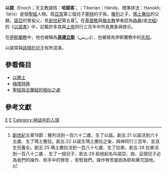 {{不是|以挪士}}
'''以諾'''（Enoch；天主教譯爲：'''哈諾客'''；{{lang-he|חֲנוֹךְ}}；Tiberian：Ḥănōḵ、標準拼法：Ḥanokh; {{lang-ar|إدريس}} ''ʼIdrīs''）是個[[聖經|聖經]]人物。爲[[亞當|亞當]]第三個兒子[[塞特|塞特]]的子孫。[[雅列|雅列]]之子，[[瑪土撒拉|瑪土撒拉]]的父親，[[諾亞|諾亞]]的曾祖父，見[[創世紀|創世紀]]第五章<ref>[[創世紀|創世紀]]五章18節：雅列活到一百六十二歲，生了以諾。創五:21 以諾活到六十五歲、生了瑪土撒拉。創五:22 以諾生瑪土撒拉之後、與神同行三百年、並且生兒養女。創五:25 瑪土撒拉活到一百八十七歲、生了拉麥。創五:28 拉麥活到一百八十二歲 、生了一個兒子、創五:29 給他起名叫諾亞、說、這個兒子必為我們的操作、和手中的勞苦 、安慰我們。操作勞苦是因為耶和華咒詛地。</ref>。在[[基督教|基督教]]與[[猶太教|猶太教]]學者認為[[偽典|偽典]](或[[次經|次經]])的《[[以諾書|以諾書]]》中，記載許多其與[[上帝|上帝]]同行三百年中所見異象與啓示。

在[[伊斯蘭教|伊斯蘭教]]中，他也被稱為'''[[易德立斯|易德立斯]]'''（إدريس），也被視為伊斯蘭教中的[[先知|先知]]。

以諾常與[[以诺_(该隐之子)|該隱的兒子]]有所混淆。

== 參看條目 ==
* [[以挪士|以挪士]]
* [[梅塔特隆|梅塔特隆]]
* [[聖經與古蘭經的相似之處|聖經與古蘭經的相似之處]]

== 參考文獻 ==
{{reflist}}

{{Adam to David}}

[[Category:聖經人物|E]]
[[Category:古蘭經人物|E]]
[[Category:神話中的人瑞|Category:神話中的人瑞]]